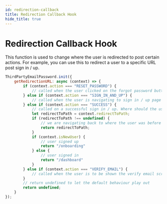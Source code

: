 ```yaml
---
id: redirection-callback
title: Redirection Callback Hook
hide_title: true
---
```



# Redirection Callback Hook

This function is used to change where the user is redirected to post certain actions. For example, you can use this to redirect a user to a specific URL post sign in / up.

<FrontendSDKTabs>
<TabItem value="reactjs">

```jsx
ThirdPartyEmailPassword.init({
    getRedirectionURL: async (context) => {
        if (context.action === "RESET_PASSWORD") {
            // called when the user clicked on the forgot password button
        } else if (context.action === "SIGN_IN_AND_UP") {
            // called when the user is navigating to sign in / up page
        } else if (context.action === "SUCCESS") {
            // called on a successful sign in / up. Where should the user go next?
            let redirectToPath = context.redirectToPath;
            if (redirectToPath !== undefined) {
                // we are navigating back to where the user was before they authenticated
                return redirectToPath;
            }
            if (context.isNewUser) {
                // user signed up
                return "/onboarding"
            } else {
                // user signed in
                return "/dashboard"
            }
        } else if (context.action === "VERIFY_EMAIL") {
            // called when the user is to be shown the verify email screen
        }
        // return undefined to let the default behaviour play out
        return undefined;
    }
});
```
</TabItem>
</FrontendSDKTabs>
